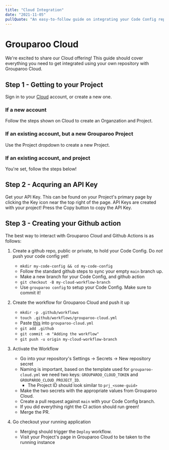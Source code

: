 ```yaml
---
title: "Cloud Integration"
date: "2021-11-05"
pullQuote: "An easy-to-follow guide on integrating your Code Config repository with Grouparoo Cloud"
---
```


# Grouparoo Cloud

We're excited to share our Cloud offering! This guide should cover everything you need to get integrated
using your own repository with Grouparoo Cloud.

## Step 1 - Getting to your Project

Sign in to your [Cloud](http://cloud.grouparoo.com/) account, or create a new one.

### If a new account
Follow the steps shown on Cloud to create an Organzation and Project.

### If an existing account, but a new Grouparoo Project
Use the Project dropdown to create a new Project.
<screenshot here>

### If an existing account, and project
You're set, follow the steps below!


## Step 2 - Acquring an API Key

Get your API Key. This can be found on your Project's primary page by clicking the Key icon near
the top right of the page.
API Keys are created with your project! Press the Copy button to copy the API Key.

## Step 3 - Creating your Github action

The best way to interact with Grouparoo Cloud and Github Actions is as follows:

1. Create a github repo, public or private, to hold your Code Config. Do _not_ push your code config yet!
    * `mkdir my-code-config && cd my-code-config`
    * Follow the standard github steps to sync your empty `main` branch up.
    * Make a new branch for your Code Config, and github action
    * `git checkout -B my-cloud-workflow-branch`
    * Use `grouparoo config` to setup your Code Config. Make sure to commit it!

2. Create the workflow for Grouparoo Cloud and push it up
    * `mkdir -p .github/workflows`
    * `touch .github/workflows/grouparoo-cloud.yml`
    * Paste [this](https://raw.githubusercontent.com/grouparoo/app-example-cloud/main/.github/workflows/grouparoo-cloud.yml?token=ABF42DR7YI226UKGVOEFI43BRZ346) into `grouparoo-cloud.yml`
    * `git add .github`
    * `git commit -m "Adding the workflow"`
    * `git push -u origin my-cloud-workflow-branch`

3. Activate the Workflow
    * Go into your repository's Settings -> Secrets -> New repository secret
    * Naming is important, based on the template used for `grouparoo-cloud.yml` we need two keys: `GROUPAROO_CLOUD_TOKEN` and `GROUPAROO_CLOUD_PROJECT_ID`.
        * The Project ID should look similar to `prj_<some-guid>`
    * Make the two secrets with the appropriate values from Grouparoo Cloud.
    * Create a pull request against `main` with your Code Config branch.
    * If you did everything right the CI action should run green!
    * Merge the PR.

4. Go checkout your running application
    * Merging should trigger the `Deploy` workflow.
    * Visit your Project's page in Grouparoo Cloud to be taken to the running instance
